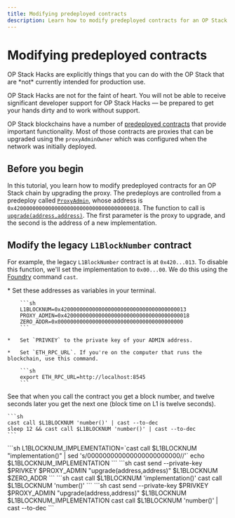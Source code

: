 ```yaml
---
title: Modifying predeployed contracts
description: Learn how to modify predeployed contracts for an OP Stack chain by upgrading the proxy.
---
```







# Modifying predeployed contracts

<Info>
  OP Stack Hacks are explicitly things that you can do with the OP Stack that are *not* currently intended for production use.

  OP Stack Hacks are not for the faint of heart. You will not be able to receive significant developer support for OP Stack Hacks — be prepared to get your hands dirty and to work without support.
</Info>

OP Stack blockchains have a number of [predeployed contracts](https://github.com/ethereum-optimism/optimism/blob/129032f15b76b0d2a940443a39433de931a97a44/packages/contracts-bedrock/src/constants.ts) that provide important functionality.
Most of those contracts are proxies that can be upgraded using the `proxyAdminOwner` which was configured when the network was initially deployed.

## Before you begin

In this tutorial, you learn how to modify predeployed contracts for an OP Stack chain by upgrading the proxy. The predeploys are controlled from a predeploy called [`ProxyAdmin`](https://github.com/ethereum-optimism/optimism/blob/129032f15b76b0d2a940443a39433de931a97a44/packages/contracts-bedrock/contracts/universal/ProxyAdmin.sol), whose address is `0x4200000000000000000000000000000000000018`.
The function to call is [`upgrade(address,address)`](https://github.com/ethereum-optimism/optimism/blob/129032f15b76b0d2a940443a39433de931a97a44/packages/contracts-bedrock/contracts/universal/ProxyAdmin.sol#L205-L229).
The first parameter is the proxy to upgrade, and the second is the address of a new implementation.

## Modify the legacy `L1BlockNumber` contract

For example, the legacy `L1BlockNumber` contract is at `0x420...013`.
To disable this function, we'll set the implementation to `0x00...00`.
We do this using the [Foundry](https://book.getfoundry.sh/) command `cast`.

<Steps>
  <Step title="We'll need several constants.">
  *   Set these addresses as variables in your terminal.
  
        ```sh
        L1BLOCKNUM=0x4200000000000000000000000000000000000013
        PROXY_ADMIN=0x4200000000000000000000000000000000000018
        ZERO_ADDR=0x0000000000000000000000000000000000000000
        ```
  
    *   Set `PRIVKEY` to the private key of your ADMIN address.
  
    *   Set `ETH_RPC_URL`. If you're on the computer that runs the blockchain, use this command.
  
        ```sh
        export ETH_RPC_URL=http://localhost:8545
        ```
  </Step>

  <Step title="Verify `L1BlockNumber` works correctly.">
  See that when you call the contract you get a block number, and twelve seconds later you get the next one (block time on L1 is twelve seconds).
  
    ```sh
    cast call $L1BLOCKNUM 'number()' | cast --to-dec
    sleep 12 && cast call $L1BLOCKNUM 'number()' | cast --to-dec
    ```
  </Step>

  <Step title="Get the current implementation for the contract.">
  ```sh
    L1BLOCKNUM_IMPLEMENTATION=`cast call $L1BLOCKNUM "implementation()" | sed 's/000000000000000000000000//'`
    echo $L1BLOCKNUM_IMPLEMENTATION 
    ```
  </Step>

  <Step title="Change the implementation to the zero address">
  ```sh
    cast send --private-key $PRIVKEY $PROXY_ADMIN "upgrade(address,address)" $L1BLOCKNUM $ZERO_ADDR
    ```
  </Step>

  <Step title="See that the implementation is address zero, and that calling it fails.">
  ```sh
    cast call $L1BLOCKNUM 'implementation()'
    cast call $L1BLOCKNUM 'number()'
    ```
  </Step>

  <Step title="Fix the predeploy by returning it to the previous implementation, and verify it works.">
  ```sh
    cast send --private-key $PRIVKEY $PROXY_ADMIN "upgrade(address,address)" $L1BLOCKNUM $L1BLOCKNUM_IMPLEMENTATION
    cast call $L1BLOCKNUM 'number()' | cast --to-dec
    ```
  </Step>
</Steps>
